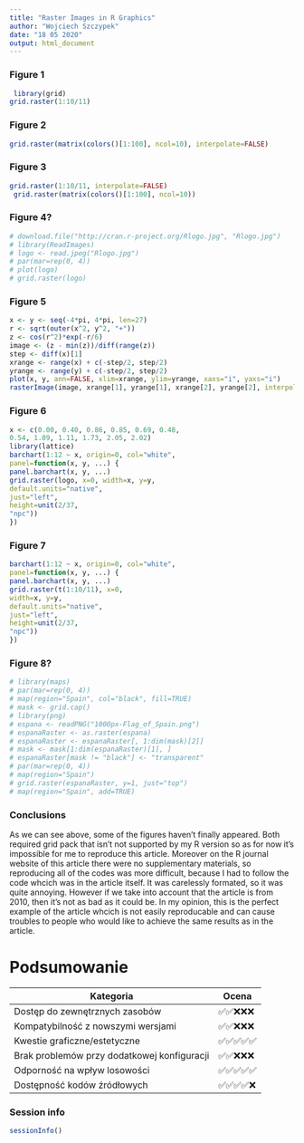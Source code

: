 ---
title: "Raster Images in R Graphics"
author: "Wojciech Szczypek"
date: "18 05 2020"
output: html_document
---

### Figure 1

```{r echo = FALSE, warning = FALSE, message = FALSE, cache = TRUE}
 library(grid)
grid.raster(1:10/11)

```

### Figure 2

```{r echo = FALSE, warning = FALSE, message = FALSE, cache = TRUE}
grid.raster(matrix(colors()[1:100], ncol=10), interpolate=FALSE)
```

### Figure 3

```{r echo = FALSE, warning = FALSE, message = FALSE, cache = TRUE}
grid.raster(1:10/11, interpolate=FALSE)
 grid.raster(matrix(colors()[1:100], ncol=10))

```

### Figure 4?

```{r echo = FALSE, warning = FALSE, message = FALSE, cache = TRUE}
# download.file("http://cran.r-project.org/Rlogo.jpg", "Rlogo.jpg")
# library(ReadImages)
# logo <- read.jpeg("Rlogo.jpg")
# par(mar=rep(0, 4))
# plot(logo)
# grid.raster(logo)
```

### Figure 5

```{r echo = FALSE, warning = FALSE, message = FALSE, cache = TRUE}
x <- y <- seq(-4*pi, 4*pi, len=27)
r <- sqrt(outer(x^2, y^2, "+"))
z <- cos(r^2)*exp(-r/6)
image <- (z - min(z))/diff(range(z))
step <- diff(x)[1]
xrange <- range(x) + c(-step/2, step/2)
yrange <- range(y) + c(-step/2, step/2)
plot(x, y, ann=FALSE, xlim=xrange, ylim=yrange, xaxs="i", yaxs="i")
rasterImage(image, xrange[1], yrange[1], xrange[2], yrange[2], interpolate=FALSE)

```

### Figure 6

```{r echo = FALSE, warning = FALSE, message = FALSE, cache = TRUE}
x <- c(0.00, 0.40, 0.86, 0.85, 0.69, 0.48,
0.54, 1.09, 1.11, 1.73, 2.05, 2.02)
library(lattice)
barchart(1:12 ~ x, origin=0, col="white",
panel=function(x, y, ...) {
panel.barchart(x, y, ...)
grid.raster(logo, x=0, width=x, y=y,
default.units="native",
just="left",
height=unit(2/37,
"npc"))
})

```

### Figure 7

```{r echo = FALSE, warning = FALSE, message = FALSE, cache = TRUE}
barchart(1:12 ~ x, origin=0, col="white",
panel=function(x, y, ...) {
panel.barchart(x, y, ...)
grid.raster(t(1:10/11), x=0,
width=x, y=y,
default.units="native",
just="left",
height=unit(2/37,
"npc"))
})

```

### Figure 8?

```{r echo = FALSE, warning = FALSE, message = FALSE, cache = TRUE}
# library(maps)
# par(mar=rep(0, 4))
# map(region="Spain", col="black", fill=TRUE)
# mask <- grid.cap()
# library(png)
# espana <- readPNG("1000px-Flag_of_Spain.png")
# espanaRaster <- as.raster(espana)
# espanaRaster <- espanaRaster[, 1:dim(mask)[2]]
# mask <- mask[1:dim(espanaRaster)[1], ]
# espanaRaster[mask != "black"] <- "transparent"
# par(mar=rep(0, 4))
# map(region="Spain")
# grid.raster(espanaRaster, y=1, just="top")
# map(region="Spain", add=TRUE)


```


### Conclusions

As we can see above, some of the figures haven't finally appeared. Both required grid pack that isn't not supported by my R version so as for now it's impossible for me to reproduce this article. Moreover on the R journal website of this article there were no supplementary materials, so reproducing all of the codes was more difficult, because I had to follow the code whcich was in the article itself. It was carelessly formated, so it was quite annoying. However if we take into account that the article is from 2010, then it's not as bad as it could be. In my opinion, this is the perfect example of the article whcich is not easily reproducable and can cause troubles to people who would like to achieve the same results as in the article.


# Podsumowanie
| Kategoria | Ocena |
|-----------|-------|
| Dostęp do zewnętrznych zasobów |✅✅❌❌❌|
| Kompatybilność z nowszymi wersjami |✅✅❌❌❌|
| Kwestie graficzne/estetyczne |✅✅✅✅✅|
| Brak problemów przy dodatkowej konfiguracji |✅✅❌❌❌|
| Odporność na wpływ losowości |✅✅✅✅✅|
| Dostępność kodów źródłowych |✅✅✅✅❌|




### Session info
```{r, echo=FALSE, cache=TRUE}
sessionInfo()
```